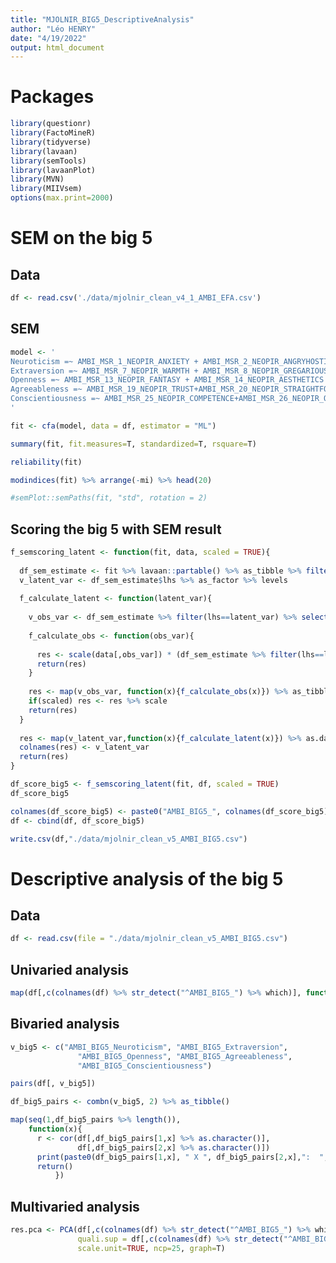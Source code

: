 ```yaml
---
title: "MJOLNIR_BIG5_DescriptiveAnalysis"
author: "Léo HENRY"
date: "4/19/2022"
output: html_document
---
```


# Packages

```r
library(questionr)
library(FactoMineR)
library(tidyverse)
library(lavaan)
library(semTools)
library(lavaanPlot)
library(MVN)
library(MIIVsem)
options(max.print=2000)
```
# SEM on the big 5

## Data

```r
df <- read.csv('./data/mjolnir_clean_v4_1_AMBI_EFA.csv')
```

## SEM

```r
model <- '
Neuroticism =~ AMBI_MSR_1_NEOPIR_ANXIETY + AMBI_MSR_2_NEOPIR_ANGRYHOSTILITY + AMBI_MSR_3_NEOPIR_DEPRESSION + AMBI_MSR_4_NEOPIR_SELFCONSCIOUSNESS + AMBI_MSR_5_NEOPIR_IMPULSIVENESS + AMBI_MSR_6_NEOPIR_VULNERABILITY
Extraversion =~ AMBI_MSR_7_NEOPIR_WARMTH + AMBI_MSR_8_NEOPIR_GREGARIOUSNESS + AMBI_MSR_9_NEOPIR_ASSERTIVENESS + AMBI_MSR_10_NEOPIR_ACTIVITY + AMBI_MSR_11_NEOPIR_EXCITEMENTSEEKING + AMBI_MSR_12_NEOPIR_POSITIVEEMOTIONS
Openness =~ AMBI_MSR_13_NEOPIR_FANTASY + AMBI_MSR_14_NEOPIR_AESTHETICS + AMBI_MSR_15_NEOPIR_FEELINGS + AMBI_MSR_16_NEOPIR_ACTIONS + AMBI_MSR_17_NEOPIR_IDEAS + AMBI_MSR_18_NEOPIR_VALUES
Agreeableness =~ AMBI_MSR_19_NEOPIR_TRUST+AMBI_MSR_20_NEOPIR_STRAIGHTFORWARDNESS+AMBI_MSR_21_NEOPIR_ALTRUISM+AMBI_MSR_22_NEOPIR_COMPLIANCE+AMBI_MSR_23_NEOPIR_MODESTY+AMBI_MSR_24_NEOPIR_TENDERMINDEDNESS
Conscientiousness =~ AMBI_MSR_25_NEOPIR_COMPETENCE+AMBI_MSR_26_NEOPIR_ORDER+AMBI_MSR_27_NEOPIR_DUTIFULNESS+AMBI_MSR_28_NEOPIR_ACHIEVEMENTSTRIVING+AMBI_MSR_29_NEOPIR_SELFDISCIPLINE+AMBI_MSR_30_NEOPIR_DELIBERATION
'
```

```r
fit <- cfa(model, data = df, estimator = "ML")
```

```r
summary(fit, fit.measures=T, standardized=T, rsquare=T) 
```

```r
reliability(fit)
```

```r
modindices(fit) %>% arrange(-mi) %>% head(20)
```


```r
#semPlot::semPaths(fit, "std", rotation = 2)
```

## Scoring the big 5 with SEM result

```r
f_semscoring_latent <- function(fit, data, scaled = TRUE){
  
  df_sem_estimate <- fit %>% lavaan::partable() %>% as_tibble %>% filter(user==1)
  v_latent_var <- df_sem_estimate$lhs %>% as_factor %>% levels
  
  f_calculate_latent <- function(latent_var){
    
    v_obs_var <- df_sem_estimate %>% filter(lhs==latent_var) %>% select(rhs) %>% as_vector()
    
    f_calculate_obs <- function(obs_var){
    
      res <- scale(data[,obs_var]) * (df_sem_estimate %>% filter(lhs==latent_var, rhs==obs_var) %>% select(est) %>% as_vector())
      return(res)
    }
    
    res <- map(v_obs_var, function(x){f_calculate_obs(x)}) %>% as_tibble %>% rowSums
    if(scaled) res <- res %>% scale
    return(res)
  }
  
  res <- map(v_latent_var,function(x){f_calculate_latent(x)}) %>% as.data.frame
  colnames(res) <- v_latent_var
  return(res)
}
```

```r
df_score_big5 <- f_semscoring_latent(fit, df, scaled = TRUE)
df_score_big5
```

```r
colnames(df_score_big5) <- paste0("AMBI_BIG5_", colnames(df_score_big5))
df <- cbind(df, df_score_big5)
```

```r
write.csv(df,"./data/mjolnir_clean_v5_AMBI_BIG5.csv")
```


# Descriptive analysis of the big 5

## Data

```r
df <- read.csv(file = "./data/mjolnir_clean_v5_AMBI_BIG5.csv")
```


## Univaried analysis

```r
map(df[,c(colnames(df) %>% str_detect("^AMBI_BIG5_") %>% which)], function(x){summary(x)})
```

## Bivaried analysis

```r
v_big5 <- c("AMBI_BIG5_Neuroticism", "AMBI_BIG5_Extraversion", 
               "AMBI_BIG5_Openness", "AMBI_BIG5_Agreeableness",
               "AMBI_BIG5_Conscientiousness")

pairs(df[, v_big5])

df_big5_pairs <- combn(v_big5, 2) %>% as_tibble()

map(seq(1,df_big5_pairs %>% length()), 
    function(x){
      r <- cor(df[,df_big5_pairs[1,x] %>% as.character()],
               df[,df_big5_pairs[2,x] %>% as.character()])
      print(paste0(df_big5_pairs[1,x], " X ", df_big5_pairs[2,x],":  ",round(r,2)))
      return()
          })
```

## Multivaried analysis

```r
res.pca <- PCA(df[,c(colnames(df) %>% str_detect("^AMBI_BIG5_") %>% which)], 
               quali.sup = df[,c(colnames(df) %>% str_detect("^AMBI_BIG5_") %>% which)],
               scale.unit=TRUE, ncp=25, graph=T)
```













